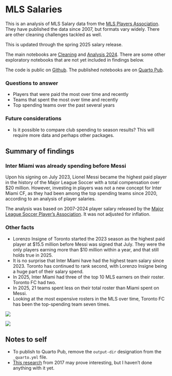# MLS Salaries

This is an analysis of MLS Salary data from the [MLS Players Association](https://mlsplayers.org/resources/salary-guide). They have published the data since 2007, but formats vary widely. There are other cleaning challenges tackled as well.

This is updated through the spring 2025 salary release.

The main notebooks are [Cleaning](01-cleaning.qmd) and [Analysis 2024](02-analysis.qmd). There are some other exploratory notebooks that are not yet included in findings below.

The code is public on [Github](https://github.com/utdata/rwd-mls-salaries). The published notebooks are on [Quarto Pub](https://christianmcdonald.quarto.pub/mls-salaries/).

### Questions to answer

-   Players that were paid the most over time and recently
-   Teams that spent the most over time and recently
-   Top spending teams over the past several years

### Future considerations

-   Is it possible to compare club spending to season results? This will require more data and perhaps other packages.

## Summary of findings

### Inter Miami was already spending before Messi

Upon his signing on July 2023, Lionel Messi became the highest paid player in the history of the Major League Soccer with a total compensation over \$20 million. However, investing in players was not a new concept for Inter Miami CF, as they had been among the top spending teams since 2020, according to an analysis of player salaries.

The analysis was based on 2007-2024 player salary released by the [Major League Soccer Player's Association](https://mlsplayers.org/resources/salary-guide). It was not adjusted for inflation.

### Other facts

-   Lorenzo Insigne of Toronto started the 2023 season as the highest paid player at \$15.5 million before Messi was signed that July. They were the only players earning more than \$10 million within a year, and that still holds true in 2025.
-   It is no surprise that Inter Miami have had the highest team salary since 2023. Toronto has continued to rank second, with Lorenzo Insigne being a huge part of their salary spend.
-   In 2025, Inter Miami had three of the top 10 MLS earners on their roster. Toronto FC had two.
-   In 2025, 21 teams spent less on their total roster than Miami spent on Messi.
-   Looking at the most expensive rosters in the MLS over time, Toronto FC has been the top-spending team seven times.

![](figures/team-salary-recent.png)

![](figures/sal_team_rank.png)

## Notes to self

-   To publish to Quarto Pub, remove the `output-dir` designation from the `_quarto.yml` file.
-   [This research](https://static1.squarespace.com/static/5b141b4a2714e53264a3db7d/t/5b14224703ce643a99571d4a/1528046159698/Goldberg_MLS_Salaries.pdf) from 2017 may prove interesting, but I haven't done anything with it yet.
